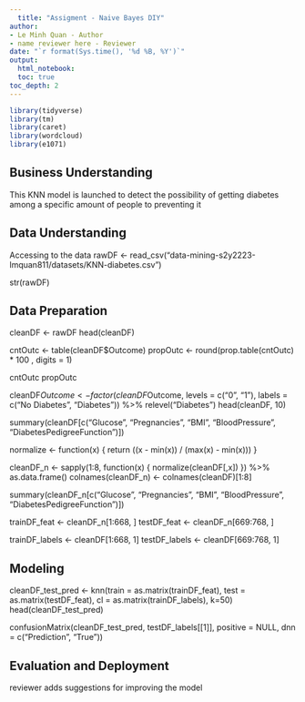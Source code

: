 ```yaml
---
  title: "Assigment - Naive Bayes DIY"
author:
- Le Minh Quan - Author
- name reviewer here - Reviewer
date: "`r format(Sys.time(), '%d %B, %Y')`"
output:
  html_notebook:
  toc: true
toc_depth: 2
---
```

  
  ```r
library(tidyverse)
library(tm)
library(caret)
library(wordcloud)
library(e1071)
```


## Business Understanding
This KNN model is launched to detect the possibility of getting diabetes among a specific amount of people to preventing it 

## Data Understanding
  Accessing to the data 
rawDF <- read_csv("data-mining-s2y2223-lmquan811/datasets/KNN-diabetes.csv")    

str(rawDF)

## Data Preparation
cleanDF <- rawDF
head(cleanDF)

cntOutc <- table(cleanDF$Outcome)
propOutc <- round(prop.table(cntOutc) * 100 , digits = 1)

cntOutc
propOutc


cleanDF$Outcome <- factor(cleanDF$Outcome, levels = c("0", "1"), labels = c("No Diabetes", "Diabetes")) %>% relevel("Diabetes") 
head(cleanDF, 10)

summary(cleanDF[c("Glucose", "Pregnancies", "BMI", "BloodPressure", "DiabetesPedigreeFunction")])

normalize <- function(x) {
  return ((x - min(x)) / (max(x) - min(x)))
}


cleanDF_n <- sapply(1:8,
                    function(x) {
  normalize(cleanDF[,x])
}) %>% as.data.frame()
colnames(cleanDF_n) <- colnames(cleanDF)[1:8]

summary(cleanDF_n[c("Glucose", "Pregnancies", "BMI", "BloodPressure", "DiabetesPedigreeFunction")])

trainDF_feat <- cleanDF_n[1:668,  ]
testDF_feat <- cleanDF_n[669:768,  ]

trainDF_labels <- cleanDF[1:668,  1]
testDF_labels <- cleanDF[669:768,  1]

## Modeling
cleanDF_test_pred <- knn(train = as.matrix(trainDF_feat), test = as.matrix(testDF_feat), cl = as.matrix(trainDF_labels), k=50)
head(cleanDF_test_pred)

confusionMatrix(cleanDF_test_pred, testDF_labels[[1]], positive = NULL, dnn = c("Prediction", "True"))

## Evaluation and Deployment


reviewer adds suggestions for improving the model
